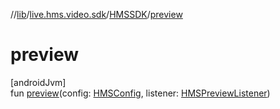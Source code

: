 //[lib](/api-reference/android/v2/home/content)/[live.hms.video.sdk](../index)/[HMSSDK](index)/[preview](preview)

# preview

[androidJvm]\
fun [preview](preview)(config: [HMSConfig](../../live.hms.video.sdk.models/-h-m-s-config/index), listener: [HMSPreviewListener](../-h-m-s-preview-listener/index))
